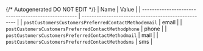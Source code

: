 {/* Autogenerated DO NOT EDIT  */}
| Name                                                | Value                                               |
| --------------------------------------------------- | --------------------------------------------------- |
| `postCustomersCustomersPreferredContactMethodemail` | email                                               |
| `postCustomersCustomersPreferredContactMethodphone` | phone                                               |
| `postCustomersCustomersPreferredContactMethodmail`  | mail                                                |
| `postCustomersCustomersPreferredContactMethodsms`   | sms                                                 |